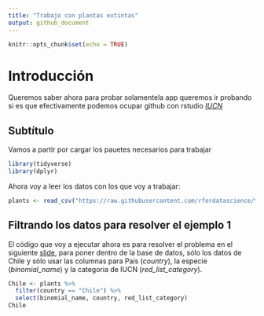 ```yaml
---
title: "Trabajo con plantas extintas"
output: github_document
---
```


```r
knitr::opts_chunk$set(echo = TRUE)
```

# Introducción

Queremos saber ahora para probar solamentela app queremos ir probando si es que efectivamente podemos ocupar github con rstudio [*IUCN*](https://www.iucnredlist.org/)

## Subtítulo

Vamos a partir por cargar los pauetes necesarios para trabajar

```r
library(tidyverse)
library(dplyr)
```

Ahora voy a leer los datos con los que voy a trabajar:

```r
plants <- read_csv("https://raw.githubusercontent.com/rfordatascience/tidytuesday/master/data/2020/2020-08-18/plants.csv")
```

## Filtrando los datos para resolver el ejemplo 1

El código que voy a ejecutar ahora es para resolver el problema en el siguiente [slide](https://derek-corcoran-barrios.github.io/CursoProgrPres/Clase2/Clase2InvestigacionReproducible.html#29), para poner dentro de la base de datos, sólo los datos de Chile y sólo usar las columnas para País (*country*), la especie (*binomial_name*) y la categoria de IUCN (*red_list_category*).

```r
Chile <- plants %>% 
  filter(country == "Chile") %>% 
  select(binomial_name, country, red_list_category)
Chile
```


